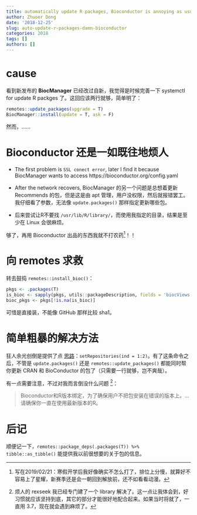 ```yaml
---
title: automatically update R packages, Bioconductor is annoying as usual
author: Zhuoer Dong
date: '2018-12-25'
slug: auto-update-r-packages-damn-bioconductor
categories: 2018
tags: []
authors: []
---
```


# cause

看到新发布的 **BiocManager** 已经改过自新，我觉得是时候完善一下 systemctl for update R packges 了。这回应该两行就够，简单明了：

```r
remotes::update_packages(upgrade = T)
BiocManager::install(update = T, ask = F)
```

然而，......


# Bioconductor 还是一如既往地烦人

- The first problem is `SSL conect error`, later I find it because BiocManager wants to access https://bioconductor.org/config.yaml

- After the network recovers, BiocManager 的另一个问题是总想着更新 Recommends 的包，但是这是由 apt 管理，用户没权限，然后就报错罢工。我仔细看了参数，无法像 `update.packages()` 那样指定更新哪些包。

- 后来尝试让R不要找 `/usr/lib/R/library/`，而使用我指定的目录，结果是至少在 Linux 会很麻烦。

够了，再用 Bioconductor 出品的东西我就不打农药^[写在2019/02/21：寒假开学后我好像确实不怎么打了，排位上分慢，就算好不容易上了星耀，新赛季还是会一朝回到解放前，还不如看看动漫。]！！


# 向 remotes 求救

转去鼓捣 `remotes::install_bioc()`：

```r
pkgs <- .packages(T)
is_bioc <- sapply(pkgs, utils::packageDescription, fields = 'biocViews')
bioc_pkgs <- pkgs[!is.na(is_bioc)]
```

可惜是直接装，不能像 GitHub 那样比较 sha1。


# 简单粗暴的解决方法

狂人余光创倒是提供了点 [思路](https://guangchuangyu.github.io/cn/2018/09/install-bioconductor-package/)：`setRepositories(ind = 1:2)`。有了这条命令之后，不管是 `update.packages()` 还是 `remotes::update_packages()` 都能同时帮你更新 CRAN 和 BioConductor 的包了（只需要一行就够，岂不爽哉）。

有一点需要注意，不过对我而言倒没什么问题 ^[烦人的 rexseek 我已经专门建了一个 library 解决了。这一点让我体会到，好习惯就应该坚持到底，其它的部分才能很好地配合起来。如果当时将就了，一直用 3.7，现在就会遇到麻烦了。]：

> Bioconductor和R版本绑定，为了确保用户不把包安装在错误的版本上。... 请确保你一直在使用最新版本的R。




# 后记

顺便记一下，`remotes::package_deps(.packages(T)) %>% tibble::as_tibble()` 能提供我以前很想要的关于包的信息。


